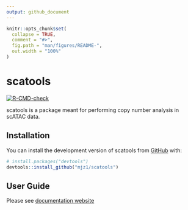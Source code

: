 ```yaml
---
output: github_document
---
```


<!-- README.md is generated from README.Rmd. Please edit that file -->

```r
knitr::opts_chunk$set(
  collapse = TRUE,
  comment = "#>",
  fig.path = "man/figures/README-",
  out.width = "100%"
)
```

# scatools

<!-- badges: start -->
[![R-CMD-check](https://github.com/mjz1/scatools/actions/workflows/R-CMD-check.yaml/badge.svg)](https://github.com/mjz1/scatools/actions/workflows/R-CMD-check.yaml)
<!-- badges: end -->

scatools is a package meant for performing copy number analysis in scATAC data.

## Installation

You can install the development version of scatools from [GitHub](https://github.com/) with:

``` r
# install.packages("devtools")
devtools::install_github("mjz1/scatools")
```

## User Guide

Please see [documentation website](https://mjz1.github.io/scatools/)


